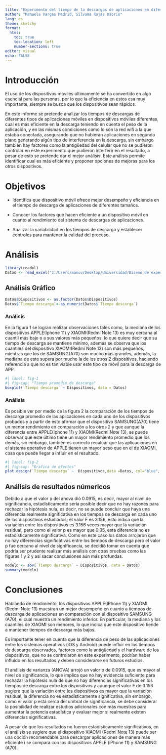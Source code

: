 ```yaml
---
title: "Experimento del tiempo de la descargas de aplicaciones en diferenetes dispositivos moviles"
author: "Manuela Vargas Madrid, Silvana Rojas Osorio"
lang: es
theme: sketchy
format: 
  html:
    toc: true 
    toc-location: left
    number-sections: true
editor: visual
echo: FALSE
---
```


# Introducción

El uso de los dispositivos móviles últimamente se ha convertido en algo esencial para las personas, por lo que la eficiencia en estos esa muy importante, siempre se busca que los dispositivos sean rápidos.

En este informe se pretende analizar los tiempos de descargas de diferentes tipos de aplicaciones móviles en dispositivos móviles diferentes, cual es más eficiente en la descarga teniendo en cuenta el peso de la aplicación, y en las mismas condiciones como lo son la red wifi a la que estaba conectada, asegurando que no hubieran aplicaciones en segundo plano generando algún tipo de interferencia en la descarga, sin embargo también hay factores como la antigüedad del celular que no se pudieron controlar en este experimento que pudieron interferir en el resultado, a pesar de esto se pretende dar el mejor análisis. Este análisis permite identificar cual es más eficiente y proponer opciones de mejoras para los otros dispositivos.

# Objetivos

-   Identifica que dispositivo móvil ofrece mejor desempeño y eficiencia en el tiempo de descarga de aplicaciones de diferentes tamaños.

-   Conocer los factores que hacen eficiente a un dispositivo móvil en cuanto al rendimiento del sistema de descargas de aplicaciones.

-   Analizar la variabilidad en los tiempos de descarga y establecer controles para mantener la calidad del proceso.

# Análisis

```r
library(readxl)
Datos <- read_excel("C:/Users/manuv/Desktop/Universidad/Diseno de experimentos analisis de regresion/Experimento/Regresión.xlsx")

```

## Análisis Gráfico

```r
Datos$Dispositivos <- as.factor(Datos$Dispositivos)
Datos$`Tiempo descarga`<-as.numeric(Datos$`Tiempo descarga`)
```

### Análisis 

En la figura 1 se logran realizar observaciones tales como, la mediana de los dispositivos APPLE(Iphone 11) y XIAOMI(Redmi Note 13) es muy cercana al cuantil más bajo o a sus valores más pequeños, lo que quiere decir que su tiempo de descarga se mantiene mínimo, además se observa que los cuantiles del dispositivo XIAOMI(Redmi Note 13) son más pequeños, mientras que los de SAMSUNG(A70) son mucho más grandes, además, la mediana de este supera por mucho la de los otros 2 dispositivos, haciendo referencia a que no es tan viable usar este tipo de móvil para la descarga de APP.

```r
#| label: fig-1
#| fig-cap: "Tiempo promedio de descarga"
boxplot(`Tiempo descarga` ~ Dispositivos, data = Datos)
```

### Análisis 

Es posible ver por medio de la figura 2 la comparación de los tiempos de descarga promedio de las aplicaciones en cada uno de los dispositivos probados y a partir de esto afirmar que el dispositivo SAMSUNG(A70) tiene un menor rendimiento en comparación a los otros 2 y que aunque la diferencia entre APPLE(Iphone 11) y XIAOMI(Redmi Note 13), se puede observar que este último tiene un mayor rendimiento promedio que los demás, sin embargo, también es correcto recalcar que las aplicaciones en el sistema operativo de APPLE tienen un mayor peso que en el de XIAOMI, cosa que puede llegar a influir en el resultado.

```r
#| label: fig-2
#| fig-cap: "Grafica de efectos"
plot.design(`Tiempo descarga` ~  Dispositivos,data =Datos, col="blue", xlab="Efecto", ylab="Tiempo promedio descarga")

```

## Análisis de resultados númericos

Debido a que el valor p del anova dió 0.0915, es decir, mayor al nivel de significancia, estadísticamente sería posible decir que no hay razones para rechazar la hipótesis nula, es decir, no se puede concluir que haya una diferencia realmente significativa en los tiempos de descarga en cada uno de los dispositivos estudiados; el valor F es 3.156, esto indica que la variación entre los dispositivos es 3.156 veces mayor que la variación residual, pero como el valor p es mayor que 0.05, esta diferencia no es estadísticamente significativa. Como en este caso los datos arrojaron que no hay diferencias significativas entre los tiempos de descarga pero el valor p fue cercano al nivel de significancia, se decidió tomar en cuenta que podría ser prudente realizar más análisis con otras pruebas como las figuras 1 y 2 y así sacar conclusiones aún más profundas.

```r
modelo <- aov(`Tiempo descarga` ~ Dispositivos, data = Datos)
summary(modelo)
```

# Conclusiones

Hablando de rendimiento, los dispositivos APPLE(IPhone 11) y XIAOMI (Redmi Note 13) muestran un mejor desempeño en cuanto a tiempos de descarga de aplicaciones en comparación con el dispositivo SAMSUNG (A70), el cual muestra un rendimiento inferior. En particular, la mediana y los cuantiles de XIAOMI son menores, lo que indica que este dispositivo tiende a mantener tiempos de descarga más bajos.

Es importante tener en cuenta que la diferencia de peso de las aplicaciones entre los sistemas operativos (iOS y Android) puede influir en los tiempos de descarga observados, factores como la antigüedad y el hardware de los dispositivos, que no se controlaron en este experimento, podrían haber influido en los resultados y deben considerarse en futuros estudios.

El análisis de varianza (ANOVA) arrojó un valor p de 0.0915, que es mayor al nivel de significancia, lo que implica que no hay evidencia suficiente para rechazar la hipótesis nula de que no hay diferencias significativas en los tiempos de descarga entre los dispositivos y auunque el valor F de 3.156 sugiere que la variación entre los dispositivos es mayor que la variación residual, la diferencia no es estadísticamente significativa, sin embargo, como el valor p está cerca del umbral de significancia, se debe considerar la posibilidad de realizar estudios adicionales con más muestras para aumentar la potencia estadística y evaluar mejor si realmente existen diferencias significativas.

A pesar de que los resultados no fueron estadísticamente significativos, en el análisis se sugiere que el dispositivo XIAOMI (Redmi Note 13) puede ser una opción recomendable para descargar aplicaciones de manera más eficiente i se compara con los dispositivos APPLE (iPhone 11) y SAMSUNG (A70).
